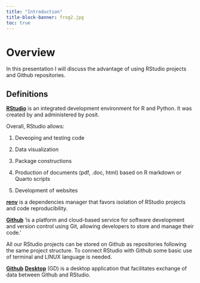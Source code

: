 ```yaml
---
title: "Introduction"
title-block-banner: frog2.jpg
toc: true
---
```


# Overview

In this presentation I will discuss the advantage of using RStudio projects and Github repositories.

## Definitions

[**RStudio**]{.underline} is an integrated development environment for R and Python. It was created by and administered by posit.

Overall, RStudio allows:

1.  Deveoping and testing code

2.  Data visualization

3.  Package constructions

4.  Production of documents (pdf, .doc, html) based on R markdown or Quarto scripts

5.  Development of websites

[**renv**]{.underline} is a dependencies manager that favors isolation of RStudio projects and code reproducibility.

[**Github**]{.underline} 'is a platform and cloud-based service for software development and version control using Git, allowing developers to store and manage their code.'

All our RStudio projects can be stored on Github as repositories following the same project structure. To connect RStudio with Github some basic use of terminal and LINUX language is needed.

[**Github**]{.underline} **[Desktop]{.underline}** (GD) is a desktop application that facilitates exchange of data between Github and RStudio.

